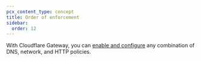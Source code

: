 ```yaml
---
pcx_content_type: concept
title: Order of enforcement
sidebar:
  order: 12
---
```



With Cloudflare Gateway, you can [enable and configure](/cloudflare-one/policies/gateway/initial-setup/) any combination of DNS, network, and HTTP policies.

<Render file="gateway/order-of-enforcement" />
